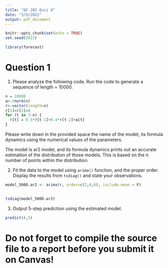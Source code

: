 ```yaml
---
title: "QF 202 Quiz 8"
date: "3/9/2022"
output: pdf_document
---
```


```r
knitr::opts_chunk$set(echo = TRUE)
set.seed(2022)

library(forecast)
```

# Question 1

1. Please analyze the following code. Run the code to generate a sequence of length = 10000. 

```r
n = 10000
a<-rnorm(n)
r<-vector(length=n)
r[1]=r[2]=0
for (t in 3:n) {
  r[t] = 0.5*r[t-1]+0.4*r[t-2]+a[t]
}
```

Please write down in the provided space the name of the model, its formula dynamics using the numerical values of the parameters.

The model is ar2 model, and its formula dynamics prints out an accurate estimation of the distribution of those models. This is based on the n number of points within the distribution.



2. Fit the data to the model using `arima()` function, and the proper order. Display the results from `tsdiag()` and state your observations.
```r
model_5000.ar2 <- arima(r, order=c(2,0,0), include.mean = F)

 
tsdiag(model_5000.ar2)
```

3. Output 5-step prediction using the estimated model. 

```r
predict(r,5)
```


# Do not forget to compile the source file to a report before you submit it on Canvas!
